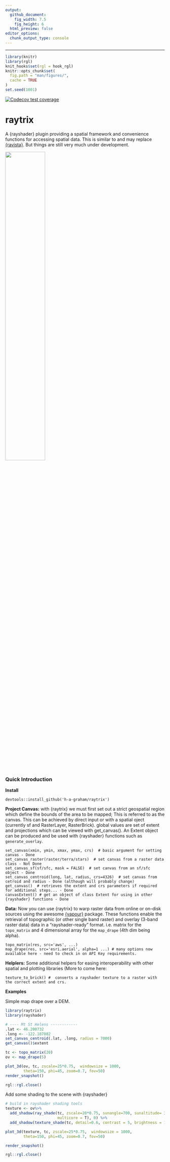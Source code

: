 ```yaml
---
output: 
  github_document:
    fig_width: 7.5
    fig_height: 6
  html_preview: false
editor_options: 
  chunk_output_type: console
---
```



------------
```r
library(knitr)
library(rgl)
knit_hooks$set(rgl = hook_rgl)
knitr::opts_chunk$set(
  fig.path = "man/figures/",
  cache = TRUE
)
set.seed(1001)
```
<!-- badges: start -->
[![Codecov test coverage](https://codecov.io/gh/h-a-graham/raytrix/branch/main/graph/badge.svg)](https://codecov.io/gh/h-a-graham/raytrix?branch=main)
<!-- badges: end -->

raytrix
=========================================================
A {rayshader} plugin providing a spatial framework and convenience functions for 
accessing spatial data. This is similar to and may replace [{ravista}](https://github.com/h-a-graham/rayvista). 
But things are still very much under development.


[<img src="inst/hex/HexRayRender10B.png" width="50%">](https://github.com/h-a-graham/raytrix/blob/main/inst/hex/raytrix_hex.R)


### Quick Introduction

**Install**
```
devtools::install_github('h-a-graham/raytrix')
```

**Project Canvas:**
with {raytrix} we must first set out a strict geospatial region which define the 
bounds of the area to be mapped; This is referred to as the canvas. This can be 
achieved by direct input or with a spatial oject (currently sf and RasterLayer, 
RasterBrick). global values are set of extent and projections which can be 
viewed with get_canvas(). An Extent object can be produced and be used with 
{rayshader} functions such as `generate_overlay`.

```
set_canvas(xmin, ymin, xmax, ymax, crs)  # basic argument for setting canvas - Done
set_canvas_raster(raster/terra/stars)  # set canvas from a raster data class - Not Done
set_canvas_sf(sf/sfc, mask = FALSE)  # set canvas from an sf/sfc object - Done
set_canvas_centroid(long, lat, radius, crs=4326)  # set canvas from cetroid and radius - Done (although will probably change)
get_canvas()  # retrieves the extent and crs parameters if required for additional steps... - Done
canvasExtent() # get an object of class Extent for using in other {rayshader} functions - Done
```

**Data:**
Now you can use {raytrix} to warp raster data from online or on-disk sources using
the awesome [{vapour}](https://hypertidy.github.io/vapour/) package.
These functions enable the retrieval of topographic (or other single band raster) 
and overlay (3-band raster data) data in a "rayshader-ready" format. 
i.e. matrix for the `topo_matrix` and 4 dimensional 
array for the `map_drape` (4th dim being alpha).

```
topo_matrix(res, src='aws', ...)  
map_drape(res, src='esri.aerial', alpha=1 ...) # many options now available here - need to check in on API Key requirements.
```

**Helplers:**
Some additional helpers for easing interoperability with other spatial and 
plotting libraries (More to come here:

```
texture_to_brick() #  converts a rayshader texture to a raster with the correct extent and crs.
```

**Examples**

Simple map drape over a DEM.

```r
library(raytrix)
library(rayshader)

# ---- Mt St Helens ------------
.lat <- 46.200732
.long <- -122.187082
set_canvas_centroid(.lat, .long, radius = 7000)
get_canvas()$extent

tc <- topo_matrix(20)
ov <- map_drape(5)

plot_3d(ov, tc, zscale=25*0.75,  windowsize = 1000,
        theta=150, phi=45, zoom=0.7, fov=50)
render_snapshot()

rgl::rgl.close()

```

Add some shading to the scene with {rayshader}

```r
# build in rayshader shading tools
texture <- ov%>%
  add_shadow(ray_shade(tc, zscale=20*0.75, sunangle=700, sunaltitude= 30,
                       multicore = T), 0) %>%
  add_shadow(texture_shade(tc, detail=0.6, contrast = 5, brightness = 10),0)

plot_3d(texture, tc, zscale=25*0.75,  windowsize = 1000,
        theta=150, phi=45, zoom=0.7, fov=50)

render_snapshot()

rgl::rgl.close()
```

